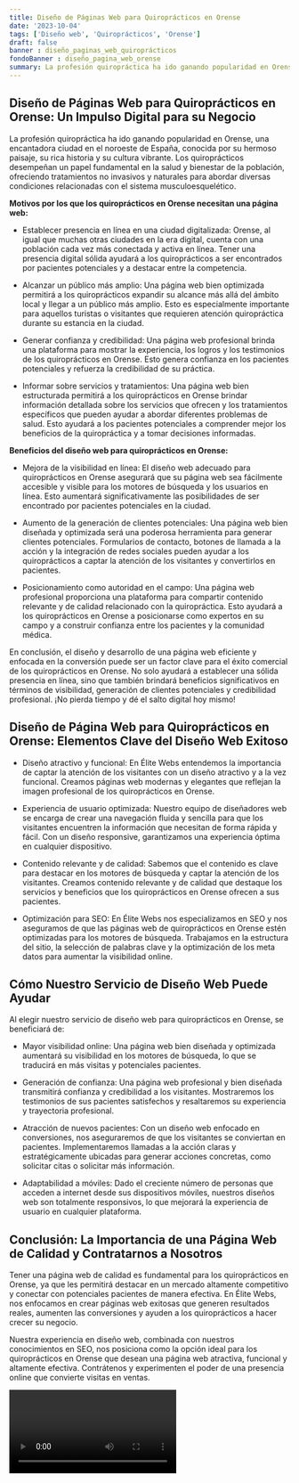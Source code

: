 ```yaml
---
title: Diseño de Páginas Web para Quiroprácticos en Orense
date: '2023-10-04'
tags: ['Diseño web', 'Quiroprácticos', 'Orense']
draft: false
banner : diseño_paginas_web_quiroprácticos
fondoBanner : diseño_pagina_web_orense
summary: La profesión quiropráctica ha ido ganando popularidad en Orense, una encantadora ciudad en el noroeste de España, conocida por su hermoso paisaje, su rica historia y su cultura vibrante. Los quiroprácticos desempeñan un papel fundamental en la salud y bienestar de la población, ofreciendo tratamientos no invasivos y naturales para abordar diversas condiciones relacionadas con el sistema musculoesquelético. 
---
```


## Diseño de Páginas Web para Quiroprácticos en Orense: Un Impulso Digital para su Negocio

La profesión quiropráctica ha ido ganando popularidad en Orense, una encantadora ciudad en el noroeste de España, conocida por su hermoso paisaje, su rica historia y su cultura vibrante. Los quiroprácticos desempeñan un papel fundamental en la salud y bienestar de la población, ofreciendo tratamientos no invasivos y naturales para abordar diversas condiciones relacionadas con el sistema musculoesquelético. 

**Motivos por los que los quiroprácticos en Orense necesitan una página web:**

- Establecer presencia en línea en una ciudad digitalizada: Orense, al igual que muchas otras ciudades en la era digital, cuenta con una población cada vez más conectada y activa en línea. Tener una presencia digital sólida ayudará a los quiroprácticos a ser encontrados por pacientes potenciales y a destacar entre la competencia.

- Alcanzar un público más amplio: Una página web bien optimizada permitirá a los quiroprácticos expandir su alcance más allá del ámbito local y llegar a un público más amplio. Esto es especialmente importante para aquellos turistas o visitantes que requieren atención quiropráctica durante su estancia en la ciudad.

- Generar confianza y credibilidad: Una página web profesional brinda una plataforma para mostrar la experiencia, los logros y los testimonios de los quiroprácticos en Orense. Esto genera confianza en los pacientes potenciales y refuerza la credibilidad de su práctica.

- Informar sobre servicios y tratamientos: Una página web bien estructurada permitirá a los quiroprácticos en Orense brindar información detallada sobre los servicios que ofrecen y los tratamientos específicos que pueden ayudar a abordar diferentes problemas de salud. Esto ayudará a los pacientes potenciales a comprender mejor los beneficios de la quiropráctica y a tomar decisiones informadas.

**Beneficios del diseño web para quiroprácticos en Orense:**

- Mejora de la visibilidad en línea: El diseño web adecuado para quiroprácticos en Orense asegurará que su página web sea fácilmente accesible y visible para los motores de búsqueda y los usuarios en línea. Esto aumentará significativamente las posibilidades de ser encontrado por pacientes potenciales en la ciudad.

- Aumento de la generación de clientes potenciales: Una página web bien diseñada y optimizada será una poderosa herramienta para generar clientes potenciales. Formularios de contacto, botones de llamada a la acción y la integración de redes sociales pueden ayudar a los quiroprácticos a captar la atención de los visitantes y convertirlos en pacientes.

- Posicionamiento como autoridad en el campo: Una página web profesional proporciona una plataforma para compartir contenido relevante y de calidad relacionado con la quiropráctica. Esto ayudará a los quiroprácticos en Orense a posicionarse como expertos en su campo y a construir confianza entre los pacientes y la comunidad médica.

En conclusión, el diseño y desarrollo de una página web eficiente y enfocada en la conversión puede ser un factor clave para el éxito comercial de los quiroprácticos en Orense. No solo ayudará a establecer una sólida presencia en línea, sino que también brindará beneficios significativos en términos de visibilidad, generación de clientes potenciales y credibilidad profesional. ¡No pierda tiempo y dé el salto digital hoy mismo!

<GifSeo />

<Cta />

## Diseño de Página Web para Quiroprácticos en Orense: Elementos Clave del Diseño Web Exitoso

- Diseño atractivo y funcional: En Élite Webs entendemos la importancia de captar la atención de los visitantes con un diseño atractivo y a la vez funcional. Creamos páginas web modernas y elegantes que reflejan la imagen profesional de los quiroprácticos en Orense.

- Experiencia de usuario optimizada: Nuestro equipo de diseñadores web se encarga de crear una navegación fluida y sencilla para que los visitantes encuentren la información que necesitan de forma rápida y fácil. Con un diseño responsive, garantizamos una experiencia óptima en cualquier dispositivo.

- Contenido relevante y de calidad: Sabemos que el contenido es clave para destacar en los motores de búsqueda y captar la atención de los visitantes. Creamos contenido relevante y de calidad que destaque los servicios y beneficios que los quiroprácticos en Orense ofrecen a sus pacientes.

- Optimización para SEO: En Élite Webs nos especializamos en SEO y nos aseguramos de que las páginas web de quiroprácticos en Orense estén optimizadas para los motores de búsqueda. Trabajamos en la estructura del sitio, la selección de palabras clave y la optimización de los meta datos para aumentar la visibilidad online.

## Cómo Nuestro Servicio de Diseño Web Puede Ayudar

Al elegir nuestro servicio de diseño web para quiroprácticos en Orense, se beneficiará de:

- Mayor visibilidad online: Una página web bien diseñada y optimizada aumentará su visibilidad en los motores de búsqueda, lo que se traducirá en más visitas y potenciales pacientes.

- Generación de confianza: Una página web profesional y bien diseñada transmitirá confianza y credibilidad a los visitantes. Mostraremos los testimonios de sus pacientes satisfechos y resaltaremos su experiencia y trayectoria profesional.

- Atracción de nuevos pacientes: Con un diseño web enfocado en conversiones, nos aseguraremos de que los visitantes se conviertan en pacientes. Implementaremos llamadas a la acción claras y estratégicamente ubicadas para generar acciones concretas, como solicitar citas o solicitar más información.

- Adaptabilidad a móviles: Dado el creciente número de personas que acceden a internet desde sus dispositivos móviles, nuestros diseños web son totalmente responsivos, lo que mejorará la experiencia de usuario en cualquier plataforma.

## Conclusión: La Importancia de una Página Web de Calidad y Contratarnos a Nosotros

Tener una página web de calidad es fundamental para los quiroprácticos en Orense, ya que les permitirá destacar en un mercado altamente competitivo y conectar con potenciales pacientes de manera efectiva. En Élite Webs, nos enfocamos en crear páginas web exitosas que generen resultados reales, aumenten las conversiones y ayuden a los quiroprácticos a hacer crecer su negocio.

Nuestra experiencia en diseño web, combinada con nuestros conocimientos en SEO, nos posiciona como la opción ideal para los quiroprácticos en Orense que desean una página web atractiva, funcional y altamente efectiva. Contrátenos y experimenten el poder de una presencia online que convierte visitas en ventas.

<Video />

<CtaBot job='Quiroprácticos' city='Orense'/>

<Gmaps query='Orense+españa+maps' />